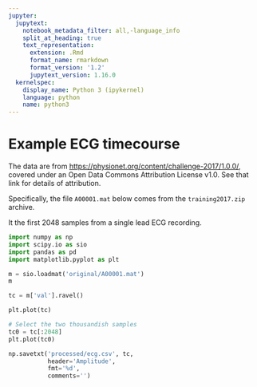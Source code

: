 ```yaml
---
jupyter:
  jupytext:
    notebook_metadata_filter: all,-language_info
    split_at_heading: true
    text_representation:
      extension: .Rmd
      format_name: rmarkdown
      format_version: '1.2'
      jupytext_version: 1.16.0
  kernelspec:
    display_name: Python 3 (ipykernel)
    language: python
    name: python3
---
```


# Example ECG timecourse 


The data are from <https://physionet.org/content/challenge-2017/1.0.0/>, covered under an Open Data Commons Attribution License v1.0.  See that link for details of attribution.

Specifically, the file `A00001.mat` below comes from the `training2017.zip` archive.

It the first 2048 samples from a single lead ECG recording.

```python
import numpy as np
import scipy.io as sio
import pandas as pd
import matplotlib.pyplot as plt
```

```python
m = sio.loadmat('original/A00001.mat')
m
```

```python
tc = m['val'].ravel()
```

```python
plt.plot(tc)
```

```python
# Select the two thousandish samples
tc0 = tc[:2048]
plt.plot(tc0)
```

```python
np.savetxt('processed/ecg.csv', tc,
           header='Amplitude',
           fmt='%d',
           comments='')
```
